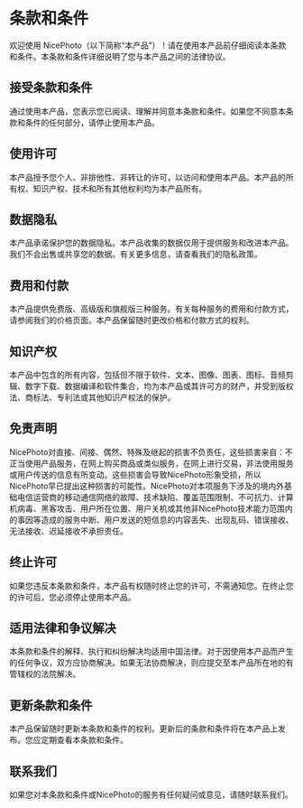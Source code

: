 # 条款和条件

欢迎使用 NicePhoto（以下简称“本产品”）！请在使用本产品前仔细阅读本条款和条件。本条款和条件详细说明了您与本产品之间的法律协议。

## 接受条款和条件

通过使用本产品，您表示您已阅读、理解并同意本条款和条件。如果您不同意本条款和条件的任何部分，请停止使用本产品。

## 使用许可

本产品授予您个人、非排他性、非转让的许可，以访问和使用本产品。本产品的所有权、知识产权、技术和所有其他权利均为本产品所有。

## 数据隐私

本产品承诺保护您的数据隐私。本产品收集的数据仅用于提供服务和改进本产品。我们不会出售或共享您的数据。有关更多信息，请查看我们的隐私政策。

## 费用和付款

本产品提供免费版、高级版和旗舰版三种服务。有关每种服务的费用和付款方式，请参阅我们的价格页面。本产品保留随时更改价格和付款方式的权利。

## 知识产权

本产品中包含的所有内容，包括但不限于软件、文本、图像、图表、图标、音频剪辑、数字下载、数据编译和软件集合，均为本产品或其许可方的财产，并受到版权法、商标法、专利法或其他知识产权法的保护。

## 免责声明

NicePhoto对直接、间接、偶然、特殊及继起的损害不负责任，这些损害来自：不正当使用产品服务，在网上购买商品或类似服务，在网上进行交易，非法使用服务或用户传送的信息有所变动。这些损害会导致NicePhoto形象受损，所以NicePhoto早已提出这种损害的可能性。NicePhoto对本项服务下涉及的境内外基础电信运营商的移动通信网络的故障、技术缺陷、覆盖范围限制、不可抗力、计算机病毒、黑客攻击、用户所在位置、用户关机或其他非NicePhoto技术能力范围内的事因等造成的服务中断、用户发送的短信息的内容丢失、出现乱码、错误接收、无法接收、迟延接收不承担责任。

## 终止许可

如果您违反本条款和条件，本产品有权随时终止您的许可，不需通知您。在终止您的许可后，您必须停止使用本产品。

## 适用法律和争议解决

本条款和条件的解释、执行和纠纷解决均适用中国法律。对于因使用本产品而产生的任何争议，双方应协商解决。如果无法协商解决，则应提交至本产品所在地的有管辖权的法院解决。

## 更新条款和条件

本产品保留随时更新本条款和条件的权利。更新后的条款和条件将在本产品上发布。您应定期查看本条款和条件。

## 联系我们

如果您对本条款和条件或NicePhoto的服务有任何疑问或意见，请随时联系我们。